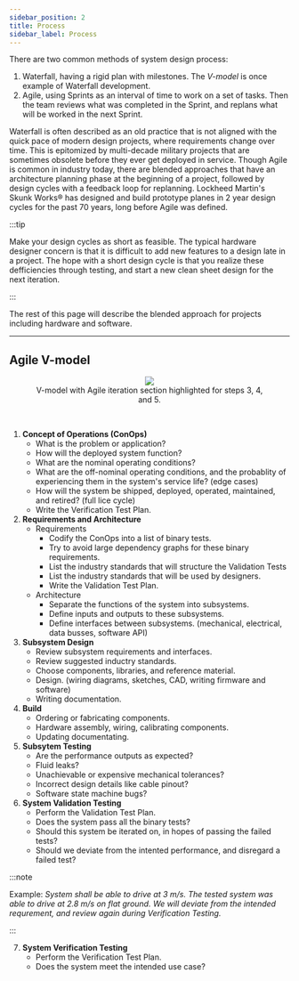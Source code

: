 ```yaml
---
sidebar_position: 2
title: Process
sidebar_label: Process
---
```


There are two common methods of system design process:

1.  Waterfall, having a rigid plan with milestones. The _V-model_ is once example of Waterfall development.
2.  Agile, using Sprints as an interval of time to work on a set of tasks.
    Then the team reviews what was completed in the Sprint, and replans what will be worked in the next Sprint.

Waterfall is often described as an old practice that is not aligned with the quick pace of modern design projects, where requirements change over time.
This is epitomized by multi-decade military projects that are sometimes obsolete before they ever get deployed in service.
Though Agile is common in industry today, there are blended approaches that have an architecture planning phase at the beginning of a project, followed by design cycles with a feedback loop for replanning.
Lockheed Martin's Skunk Works® has designed and build prototype planes in 2 year design cycles for the past 70 years, long before Agile was defined.

:::tip

Make your design cycles as short as feasible.
The typical hardware designer concern is that it is difficult to add new features to a design late in a project.
The hope with a short design cycle is that you realize these defficiencies through testing, and start a new clean sheet design for the next iteration.

:::

The rest of this page will describe the blended approach for projects including hardware and software.

---

## Agile V-model

<figure>
  <center>
    <img src="/img/systems_images/v_model_1.png" />
    <figcaption>V-model with Agile iteration section highlighted for steps 3, 4, and 5.</figcaption>
  </center>
</figure>
<br />

1.  **Concept of Operations (ConOps)**
    - What is the problem or application?
    - How will the deployed system function?
    - What are the nominal operating conditions?
    - What are the off-nominal operating conditions, and the probablity of experiencing them in the system's service life? (edge cases)
    - How will the system be shipped, deployed, operated, maintained, and retired? (full lice cycle)
    - Write the Verification Test Plan.
2.  **Requirements and Architecture**
    - Requirements
      - Codify the ConOps into a list of binary tests.
      - Try to avoid large dependency graphs for these binary requirements.
      - List the industry standards that will structure the Validation Tests
      - List the industry standards that will be used by designers.
      - Write the Validation Test Plan.
    - Architecture
      - Separate the functions of the system into subsystems.
      - Define inputs and outputs to these subsystems.
      - Define interfaces between subsystems. (mechanical, electrical, data busses, software API)
3.  **Subsystem Design**
    - Review subsystem requirements and interfaces.
    - Review suggested inductry standards.
    - Choose components, libraries, and reference material.
    - Design. (wiring diagrams, sketches, CAD, writing firmware and software)
    - Writing documentation.
4.  **Build**
    - Ordering or fabricating components.
    - Hardware assembly, wiring, calibrating components.
    - Updating documentating.
5.  **Subsytem Testing**
    - Are the performance outputs as expected?
    - Fluid leaks?
    - Unachievable or expensive mechanical tolerances?
    - Incorrect design details like cable pinout?
    - Software state machine bugs?
6.  **System Validation Testing**
    - Perform the Validation Test Plan.
    - Does the system pass all the binary tests?
    - Should this system be iterated on, in hopes of passing the failed tests?
    - Should we deviate from the intented performance, and disregard a failed test?

:::note

Example: _System shall be able to drive at 3 m/s.
The tested system was able to drive at 2.8 m/s on flat ground.
We will deviate from the intended requrement, and review again during Verification Testing._

:::

7.  **System Verification Testing**
    - Perform the Verification Test Plan.
    - Does the system meet the intended use case?
